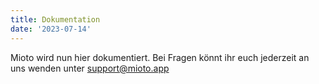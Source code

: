 ```yaml
---
title: Dokumentation
date: '2023-07-14'
---
```


Mioto wird nun hier dokumentiert. Bei Fragen könnt ihr euch jederzeit an uns wenden unter [support@mioto.app](mailto:support@mioto.app "support@mioto.app")
